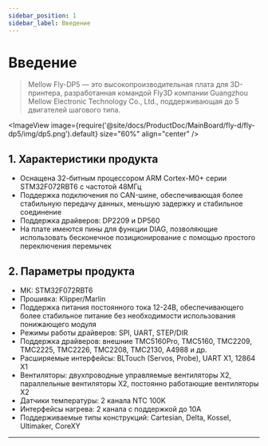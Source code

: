```yaml
---
sidebar_position: 1
sidebar_label: Введение
---
```




# Введение

> Mellow Fly-DP5 — это высокопроизводительная плата для 3D-принтера, разработанная командой Fly3D компании Guangzhou Mellow Electronic Technology Co., Ltd., поддерживающая до 5 двигателей шагового типа.


<ImageView image={require('@site/docs/ProductDoc/MainBoard/fly-d/fly-dp5/img/dp5.png').default} size="60%" align="center" />

## **1. Характеристики продукта**

* Оснащена 32-битным процессором ARM Cortex-M0+ серии STM32F072RBT6 с частотой 48МГц
* Поддержка подключения по CAN-шине, обеспечивающая более стабильную передачу данных, меньшую задержку и стабильное соединение
* Поддержка драйверов: DP2209 и DP560
* На плате имеются пины для функции DIAG, позволяющие использовать бесконечное позиционирование с помощью простого переключения перемычек

## 2. Параметры продукта

* МК: STM32F072RBT6
* Прошивка: Klipper/Marlin
* Поддержка питания постоянного тока 12-24В, обеспечивающего более стабильное питание без необходимости использования понижающего модуля
* Режимы работы драйверов: SPI, UART, STEP/DIR
* Поддержка драйверов: внешние TMC5160Pro, TMC5160, TMC2209, TMC2225, TMC2226, TMC2208, TMC2130, A4988 и др.
* Расширяемые интерфейсы: BLTouch (Servos, Probe), UART X1, 12864 X1
* Вентиляторы: двухпроводные управляемые вентиляторы X2, параллельные вентиляторы X2, постоянно работающие вентиляторы X2
* Датчики температуры: 2 канала NTC 100K
* Интерфейсы нагрева: 2 канала с поддержкой до 10А
* Поддерживаемые типы конструкций: Cartesian, Delta, Kossel, Ultimaker, CoreXY


----